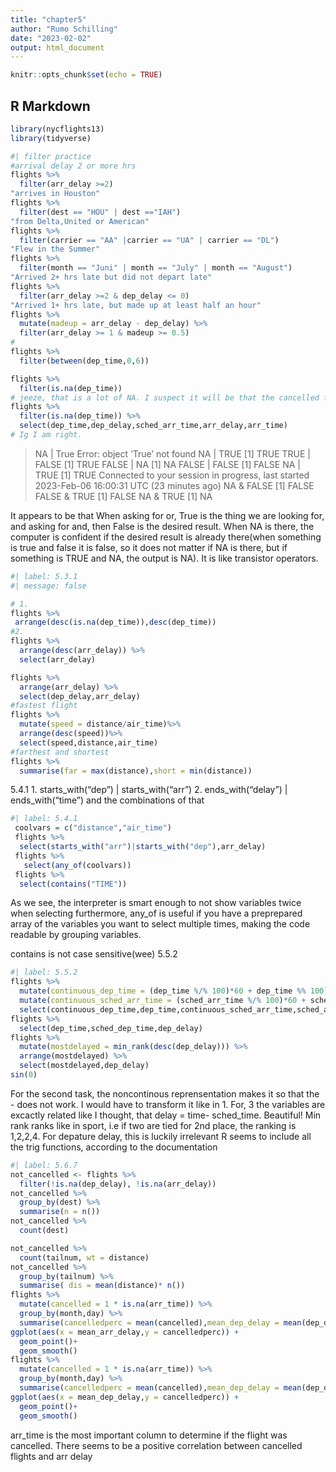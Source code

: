 ```yaml
---
title: "chapter5"
author: "Rumo Schilling"
date: "2023-02-02"
output: html_document
---
```


```r
knitr::opts_chunk$set(echo = TRUE)
```

## R Markdown

```r
library(nycflights13)
library(tidyverse)

```

```r
#| filter practice
#arrival delay 2 or more hrs
flights %>%
  filter(arr_delay >=2)
"arrives in Houston"
flights %>%
  filter(dest == "HOU" | dest =="IAH")
"from Delta,United or American"
flights %>%
  filter(carrier == "AA" |carrier == "UA" | carrier == "DL")
"Flew in the Summer"
flights %>%
  filter(month == "Juni" | month == "July" | month == "August")
"Arrived 2+ hrs late but did not depart late"
flights %>% 
  filter(arr_delay >=2 & dep_delay <= 0)
"Arrived 1+ hrs late, but made up at least half an hour"
flights %>%
  mutate(madeup = arr_delay - dep_delay) %>%
  filter(arr_delay >= 1 & madeup >= 0.5)
#
flights %>%
  filter(between(dep_time,0,6))

flights %>% 
  filter(is.na(dep_time))
# jeeze, that is a lot of NA. I suspect it will be that the cancelled flights
flights %>%
  filter(is.na(dep_time)) %>%
  select(dep_time,dep_delay,sched_arr_time,arr_delay,arr_time)
# Ig I am right.
```
> NA | True
Error: object 'True' not found
> NA | TRUE
[1] TRUE
> TRUE | FALSE
[1] TRUE
> FALSE | NA
[1] NA
> FALSE | FALSE
[1] FALSE
> NA | TRUE
[1] TRUE
Connected to your session in progress, last started 2023-Feb-06 16:00:31 UTC (23 minutes ago)
> NA & FALSE
[1] FALSE
> FALSE & TRUE
[1] FALSE
> NA & TRUE
[1] NA
 
 It appears to be that When asking for or, True is the thing we are looking for, and asking for and, then False is the desired result. When NA is there, the computer is confident if the desired result is already there(when something is true and false it is false, so it does not matter if NA is there, but if something is TRUE and NA, the output is NA). It is like transistor operators.
 
```r
#| label: 5.3.1
#| message: false

# 1.
flights %>% 
 arrange(desc(is.na(dep_time)),desc(dep_time))
#2.
flights %>% 
  arrange(desc(arr_delay)) %>%
  select(arr_delay)

flights %>% 
  arrange(arr_delay) %>%
  select(dep_delay,arr_delay)
#fastest flight
flights %>%
  mutate(speed = distance/air_time)%>%
  arrange(desc(speed))%>%
  select(speed,distance,air_time)
#farthest and shortest
flights %>% 
  summarise(far = max(distance),short = min(distance))
```
 5.4.1
 1. starts_with("dep") | starts_with("arr")
 2. ends_with("delay") | ends_with("time")
 and the combinations of that
 
```r
#| label: 5.4.1
 coolvars = c("distance","air_time")
 flights %>%
  select(starts_with("arr")|starts_with("dep"),arr_delay)
 flights %>%
   select(any_of(coolvars))
 flights %>%
  select(contains("TIME"))
```
As we see, the interpreter is smart enough to not show variables twice when selecting
furthermore, any_of is useful if you have a preprepared array of the variables you want to select multiple times, making the code readable by grouping variables.

contains is not case sensitive(wee)
5.5.2
```r
#| label: 5.5.2
flights %>%
  mutate(continuous_dep_time = (dep_time %/% 100)*60 + dep_time %% 100) %>%
  mutate(continuous_sched_arr_time = (sched_arr_time %/% 100)*60 + sched_arr_time %% 100) %>%
  select(continuous_dep_time,dep_time,continuous_sched_arr_time,sched_arr_time)
flights %>%
  select(dep_time,sched_dep_time,dep_delay)
flights %>%
  mutate(mostdelayed = min_rank(desc(dep_delay))) %>%
  arrange(mostdelayed) %>%
  select(mostdelayed,dep_delay)
sin(0)
```
For the second task, the noncontinous reprensentation makes it so that the - does not work. I
would have to transform it like in 1.
For, 3 the variables are excactly related like I thought, that delay = time- sched_time. Beautiful!
Min rank ranks like in sport, i.e if two are tied for 2nd place, the ranking is 1,2,2,4. For depature delay, this is luckily irrelevant
R seems to include all the trig functions, according to the documentation

```r
#| label: 5.6.7
not_cancelled <- flights %>% 
  filter(!is.na(dep_delay), !is.na(arr_delay))
not_cancelled %>%
  group_by(dest) %>%
  summarise(n = n())
not_cancelled %>%
  count(dest)

not_cancelled %>% 
  count(tailnum, wt = distance)
not_cancelled %>% 
  group_by(tailnum) %>%
  summarise( dis = mean(distance)* n())
flights %>%
  mutate(cancelled = 1 * is.na(arr_time)) %>%
  group_by(month,day) %>%
  summarise(cancelledperc = mean(cancelled),mean_dep_delay = mean(dep_delay,na.rm = TRUE),mean_arr_delay = mean(arr_delay,na.rm = TRUE))%>%
ggplot(aes(x = mean_arr_delay,y = cancelledperc)) + 
  geom_point()+
  geom_smooth()
flights %>%
  mutate(cancelled = 1 * is.na(arr_time)) %>%
  group_by(month,day) %>%
  summarise(cancelledperc = mean(cancelled),mean_dep_delay = mean(dep_delay,na.rm = TRUE),mean_dep_delay = mean(dep_delay,na.rm = TRUE))%>%
ggplot(aes(x = mean_dep_delay,y = cancelledperc)) + 
  geom_point()+
  geom_smooth()
```
arr_time is the most important column to determine if the flight was cancelled. There seems to be a positive correlation between cancelled flights and arr delay